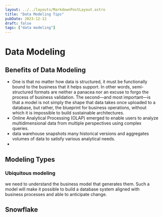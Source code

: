 ```yaml
---
layout: ../../layouts/MarkdownPostLayout.astro
title: "Data Modeling Tips"
pubDate: 2023-12-12
draft: false
tags: ["data modeling"]
---
```


# Data Modeling


## Benefits of Data Modeling

- One is that no matter how data is structured, it must be functionally bound to the business that it helps support. In other words, semi-structured formats are neither a panacea nor an excuse to forgo the process of business validation. The second—and most important—is that a model is not simply the shape that data takes once uploaded to a database, but rather, the blueprint for business operations, without which it is impossible to build sustainable architectures.
- Online Analytical Processing (OLAP) emerged to enable users to analyze multidimensional data from multiple perspectives using complex queries.
- data warehouse snapshots many historical versions and aggregates volumes of data to satisfy various analytical needs.
- 


## Modeling Types

###  Ubiquitous modeling
we need to understand the business model that generates them. Such a model will make it possible to build a database system aligned with business processes and able to anticipate change.



## Snowflake


